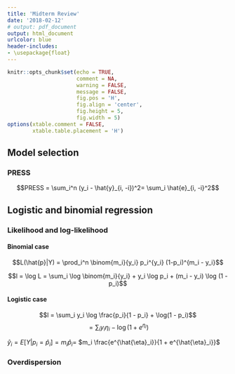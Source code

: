 ```yaml
---
title: 'Midterm Review'
date: '2018-02-12'
# output: pdf_document
output: html_document
urlcolor: blue
header-includes:
- \usepackage{float}
---
```


```r
knitr::opts_chunk$set(echo = TRUE, 
                      comment = NA, 
                      warning = FALSE, 
                      message = FALSE, 
                      fig.pos = 'H', 
                      fig.align = 'center', 
                      fig.height = 5, 
                      fig.width = 5)
options(xtable.comment = FALSE, 
        xtable.table.placement = 'H')
```

## Model selection

### PRESS

$$PRESS = \sum_i^n (y_i - \hat{y}_{i, -i})^2= \sum_i \hat{e}_{i, -i}^2$$

## Logistic and binomial regression

### Likelihood and log-likelihood

#### Binomial case

$$L(\hat{p}|Y) = \prod_i^n \binom{m_i}{y_i} p_i^{y_i} (1-p_i)^{m_i - y_i}$$

$$l = \log L = 
\sum_i \log \binom{m_i}{y_i} + y_i \log p_i + (m_i - y_i) \log (1 - p_i)$$

#### Logistic case

$$l = \sum_i y_i \log \frac{p_i}{1 - p_i} + \log(1 - p_i)$$
$$= \sum_i y_i \eta_i - \log(1 + e^{\eta_i})$$

$\hat{y}_i = E[Y | p_i = \hat{p}_i] = m_i \hat{p}_i =$
$m_i \frac{e^{\hat{\eta}_i}}{1 + e^{\hat{\eta}_i}}$

### Overdispersion

